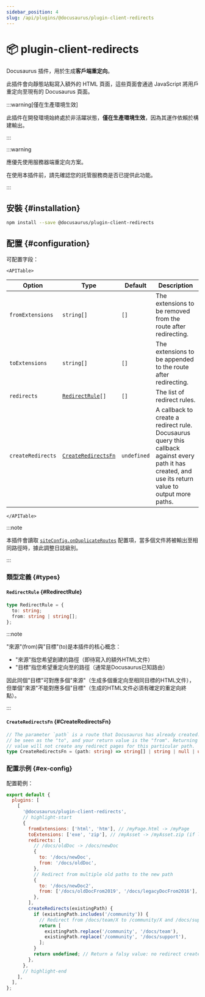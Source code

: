 ```yaml
---
sidebar_position: 4
slug: /api/plugins/@docusaurus/plugin-client-redirects
---
```


# 📦 plugin-client-redirects


Docusaurus 插件，用於生成**客戶端重定向**。

此插件會向靜態站點寫入額外的 HTML 頁面，這些頁面會通過 JavaScript 將用戶重定向至現有的 Docusaurus 頁面。

:::warning[僅在生產環境生效]

此插件在開發環境始終處於非活躍狀態，**僅在生產環境生效**，因為其運作依賴於構建輸出。

:::

:::warning

應優先使用服務器端重定向方案。

在使用本插件前，請先確認您的託管服務商是否已提供此功能。

:::

## 安裝 {#installation}

```bash npm2yarn
npm install --save @docusaurus/plugin-client-redirects
```

## 配置 {#configuration}

可配置字段：

```mdx-code-block
<APITable>
```

| Option | Type | Default | Description |
| --- | --- | --- | --- |
| `fromExtensions` | `string[]` | `[]` | The extensions to be removed from the route after redirecting. |
| `toExtensions` | `string[]` | `[]` | The extensions to be appended to the route after redirecting. |
| `redirects` | <code>[RedirectRule](#RedirectRule)[]</code> | `[]` | The list of redirect rules. |
| `createRedirects` | <code>[CreateRedirectsFn](#CreateRedirectsFn)</code> | `undefined` | A callback to create a redirect rule. Docusaurus query this callback against every path it has created, and use its return value to output more paths. |

```mdx-code-block
</APITable>
```

:::note

本插件會讀取 [`siteConfig.onDuplicateRoutes`](../docusaurus.config.js.mdx#onDuplicateRoutes) 配置項，當多個文件將被輸出至相同路徑時，據此調整日誌級別。

:::

### 類型定義 {#types}

#### `RedirectRule` {#RedirectRule}

```ts
type RedirectRule = {
  to: string;
  from: string | string[];
};
```

:::note

"來源"(from)與"目標"(to)是本插件的核心概念：
- "來源"指您希望創建的路徑（即待寫入的額外HTML文件）
- "目標"指您希望重定向至的路徑（通常是Docusaurus已知路由）

因此同個"目標"可對應多個"來源"（生成多個重定向至相同目標的HTML文件），但單個"來源"不能對應多個"目標"（生成的HTML文件必須有確定的重定向終點）。

:::

#### `CreateRedirectsFn` {#CreateRedirectsFn}

```ts
// The parameter `path` is a route that Docusaurus has already created. It can
// be seen as the "to", and your return value is the "from". Returning a falsy
// value will not create any redirect pages for this particular path.
type CreateRedirectsFn = (path: string) => string[] | string | null | undefined;
```

### 配置示例 {#ex-config}

配置範例：

```js title="docusaurus.config.js"
export default {
  plugins: [
    [
      '@docusaurus/plugin-client-redirects',
      // highlight-start
      {
        fromExtensions: ['html', 'htm'], // /myPage.html -> /myPage
        toExtensions: ['exe', 'zip'], // /myAsset -> /myAsset.zip (if latter exists)
        redirects: [
          // /docs/oldDoc -> /docs/newDoc
          {
            to: '/docs/newDoc',
            from: '/docs/oldDoc',
          },
          // Redirect from multiple old paths to the new path
          {
            to: '/docs/newDoc2',
            from: ['/docs/oldDocFrom2019', '/docs/legacyDocFrom2016'],
          },
        ],
        createRedirects(existingPath) {
          if (existingPath.includes('/community')) {
            // Redirect from /docs/team/X to /community/X and /docs/support/X to /community/X
            return [
              existingPath.replace('/community', '/docs/team'),
              existingPath.replace('/community', '/docs/support'),
            ];
          }
          return undefined; // Return a falsy value: no redirect created
        },
      },
      // highlight-end
    ],
  ],
};
```